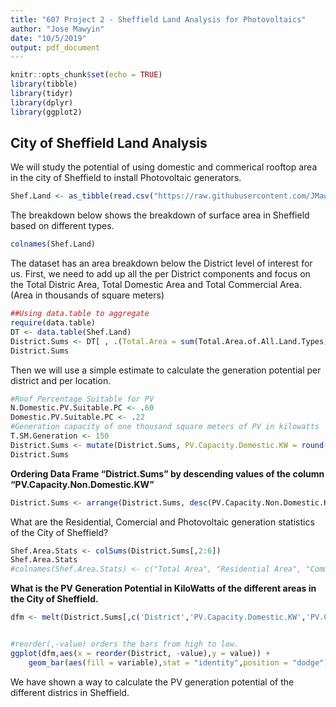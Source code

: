 ```yaml
---
title: "607 Project 2 - Sheffield Land Analysis for Photovoltaics"
author: "Jose Mawyin"
date: "10/5/2019"
output: pdf_document
---
```


```r
knitr::opts_chunk$set(echo = TRUE)
library(tibble)
library(tidyr)
library(dplyr)
library(ggplot2)
```

## City of Sheffield Land Analysis

We will study the potential of using domestic and commerical rooftop area in the city of Sheffield to install Photovoltaic generators.
```r
Shef.Land <- as_tibble(read.csv("https://raw.githubusercontent.com/JMawyin/MSDS2019-607/master/SheffieldAreaStats.csv"))
```

The breakdown below shows the breakdown of surface area in Sheffield based on different types.
```r
colnames(Shef.Land)
```

The dataset has an area breakdown below the District level of interest for us. First, we need to add up all the per District components and focus on the Total Distric Area, Total Domestic Area and Total Commercial Area. (Area in thousands of square meters)
```r
##Using data.table to aggregate
require(data.table) 
DT <- data.table(Shef.Land) 
District.Sums <- DT[ , .(Total.Area = sum(Total.Area.of.All.Land.Types), T.Area.Domestic = sum(Area.of.Domestic.Buildings),T.Area.Non.Domestic = sum(Area.of.Non.Domestic.Buildings)), by = .(District)]
District.Sums 
```

Then we will use a simple estimate to calculate the generation potential per district and per location.
```r
#Roof Percentage Suitable for PV
N.Domestic.PV.Suitable.PC <- .60
Domestic.PV.Suitable.PC <- .22
#Generation capacity of one thousand square meters of PV in kilowatts
T.SM.Generation <- 150
District.Sums <- mutate(District.Sums, PV.Capacity.Domestic.KW = round((T.Area.Domestic*Domestic.PV.Suitable.PC*T.SM.Generation),2), PV.Capacity.Non.Domestic.KW = round((T.Area.Non.Domestic*N.Domestic.PV.Suitable.PC*T.SM.Generation),2)) 
District.Sums
```

**Ordering Data Frame "District.Sums" by descending values of the column "PV.Capacity.Non.Domestic.KW"**
```r
District.Sums <- arrange(District.Sums, desc(PV.Capacity.Non.Domestic.KW))
```


What are the Residential, Comercial and Photovoltaic generation statistics of the City of Sheffield?

```r
Shef.Area.Stats <- colSums(District.Sums[,2:6])
Shef.Area.Stats
#colnames(Shef.Area.Stats) <- c("Total Area", "Residential Area", "Commercial Area", "PV Potential Domestic", "PV Potential Commercial")
```

**What is the PV Generation Potential in KiloWatts of the different areas in the City of Sheffield.**

```r
dfm <- melt(District.Sums[,c('District','PV.Capacity.Domestic.KW','PV.Capacity.Non.Domestic.KW')],id.vars = 1)


#reorder(,-value) orders the bars from high to low.
ggplot(dfm,aes(x = reorder(District, -value),y = value)) + 
    geom_bar(aes(fill = variable),stat = "identity",position = "dodge") + theme(axis.text.x = element_text(angle = 90))+ ylab("Generation Potential in KW") + xlab("City of Sheffield Districts")
```

We have shown a way to calculate the PV generation potential of the different districs in Sheffield.